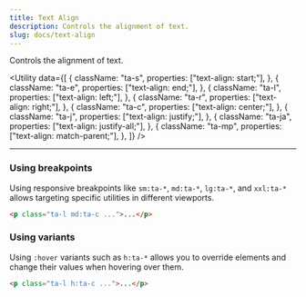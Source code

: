 ```yaml
---
title: Text Align
description: Controls the alignment of text.
slug: docs/text-align
---
```


Controls the alignment of text.

<Utility
  data={[
    {
      className: "ta-s",
      properties: ["text-align: start;"],
    },
    {
      className: "ta-e",
      properties: ["text-align: end;"],
    },
    {
      className: "ta-l",
      properties: ["text-align: left;"],
    },
    {
      className: "ta-r",
      properties: ["text-align: right;"],
    },
    {
      className: "ta-c",
      properties: ["text-align: center;"],
    },
    {
      className: "ta-j",
      properties: ["text-align: justify;"],
    },
    {
      className: "ta-ja",
      properties: ["text-align: justify-all;"],
    },
    {
      className: "ta-mp",
      properties: ["text-align: match-parent;"],
    },
  ]}
/>

---

### Using breakpoints

Using responsive breakpoints like `sm:ta-*`, `md:ta-*`, `lg:ta-*`, and `xxl:ta-*` allows targeting specific utilities in different viewports.

```html "md:ta-c"
<p class="ta-l md:ta-c ...">...</p>
```

### Using variants

Using `:hover` variants such as `h:ta-*` allows you to override elements and change their values when hovering over them.

```html "h:ta-c"
<p class="ta-l h:ta-c ...">...</p>
```
